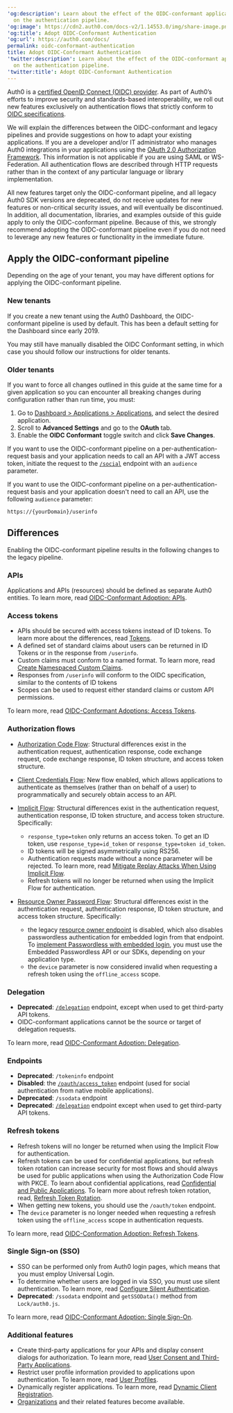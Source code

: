 ```yaml
---
'og:description': Learn about the effect of the OIDC-conformant application setting
  on the authentication pipeline.
'og:image': https://cdn2.auth0.com/docs-v2/1.14553.0/img/share-image.png
'og:title': Adopt OIDC-Conformant Authentication
'og:url': https://auth0.com/docs/
permalink: oidc-conformant-authentication
title: Adopt OIDC-Conformant Authentication
'twitter:description': Learn about the effect of the OIDC-conformant application setting
  on the authentication pipeline.
'twitter:title': Adopt OIDC-Conformant Authentication
---
```

Auth0 is a [certified OpenID Connect (OIDC) provider](http://openid.net/certification/). As part of Auth0’s efforts to improve security and standards-based interoperability, we roll out new features exclusively on authentication flows that strictly conform to [OIDC specifications](http://openid.net/specs/openid-connect-core-1_0.html).

We will explain the differences between the OIDC-conformant and legacy pipelines and provide suggestions on how to adapt your existing applications. If you are a developer and/or IT administrator who manages Auth0 integrations in your applications using the [OAuth 2.0 Authorization Framework](/docs/authenticate/protocols/oauth). This information is not applicable if you are using <Tooltip tip="Security Assertion Markup Language (SAML): Standardized protocol allowing two parties to exchange authentication information without a password." cta="View Glossary" href="/docs/glossary?term=SAML">SAML</Tooltip> or WS-Federation. All authentication flows are described through HTTP requests rather than in the context of any particular language or library implementation.

All new features target only the OIDC-conformant pipeline, and all legacy Auth0 SDK versions are deprecated, do not receive updates for new features or non-critical security issues, and will eventually be discontinued. In addition, all documentation, libraries, and examples outside of this guide apply to only the OIDC-conformant pipeline. Because of this, we strongly recommend adopting the OIDC-conformant pipeline even if you do not need to leverage any new features or functionality in the immediate future.

## Apply the OIDC-conformant pipeline

Depending on the age of your tenant, you may have different options for applying the OIDC-conformant pipeline.

### New tenants

If you create a new tenant using the <Tooltip tip="Auth0 Dashboard: Auth0's main product to configure your services." cta="View Glossary" href="/docs/glossary?term=Auth0+Dashboard">Auth0 Dashboard</Tooltip>, the OIDC-conformant pipeline is used by default. This has been a default setting for the Dashboard since early 2019.

<Callout icon="file-lines" color="#0EA5E9" iconType="regular">

You may still have manually disabled the OIDC Conformant setting, in which case you should follow our instructions for older tenants.

</Callout>

### Older tenants

If you want to force all changes outlined in this guide at the same time for a given application so you can encounter all breaking changes during configuration rather than run time, you must:

1. Go to [Dashboard > Applications > Applications](https://manage.auth0.com/#/applications), and select the desired application.
2. Scroll to **Advanced Settings** and go to the **OAuth** tab.
3. Enable the **OIDC Conformant** toggle switch and click **Save Changes**.

If you want to use the OIDC-conformant pipeline on a per-authentication-request basis and your application needs to call an API with a <Tooltip tip="Access Token: Authorization credential, in the form of an opaque string or JWT, used to access an API." cta="View Glossary" href="/docs/glossary?term=JWT">JWT</Tooltip> <Tooltip tip="JSON Web Token (JWT): Standard ID Token format (and often Access Token format) used to represent claims securely between two parties." cta="View Glossary" href="/docs/glossary?term=access+token">access token</Tooltip>, initiate the request to the [`/social`](https://auth0.com/docs/api/authentication#social) endpoint with an `audience` parameter.

If you want to use the OIDC-conformant pipeline on a per-authentication-request basis and your application doesn't need to call an API, use the following `audience` parameter:

```http lines
https://{yourDomain}/userinfo
```






## Differences

Enabling the OIDC-conformant pipeline results in the following changes to the legacy pipeline.

### APIs

Applications and APIs (resources) should be defined as separate Auth0 entities. To learn more, read [OIDC-Conformant Adoption: APIs](/docs/authenticate/login/oidc-conformant-authentication/oidc-adoption-apis).

### Access tokens

* APIs should be secured with access tokens instead of <Tooltip tip="ID Token: Credential meant for the client itself, rather than for accessing a resource." cta="View Glossary" href="/docs/glossary?term=ID+tokens">ID tokens</Tooltip>. To learn more about the differences, read [Tokens](/docs/secure/tokens).
* A defined set of standard claims about users can be returned in ID Tokens or in the response from `/userinfo`.
* Custom claims must conform to a named format. To learn more, read [Create Namespaced Custom Claims](/docs/secure/tokens/json-web-tokens/create-custom-claims).
* Responses from `/userinfo` will conform to the OIDC specification, similar to the contents of ID tokens
* Scopes can be used to request either standard claims or custom API permissions.

To learn more, read [OIDC-Conformant Adoptions: Access Tokens](/docs/authenticate/login/oidc-conformant-authentication/oidc-adoption-access-tokens).

### Authorization flows

* [Authorization Code Flow](/docs/authenticate/login/oidc-conformant-authentication/oidc-adoption-auth-code-flow): Structural differences exist in the authentication request, authentication response, code exchange request, code exchange response, ID token structure, and access token structure.
* [Client Credentials Flow](/docs/authenticate/login/oidc-conformant-authentication/oidc-adoption-client-credentials-flow): New flow enabled, which allows applications to authenticate as themselves (rather than on behalf of a user) to programmatically and securely obtain access to an API.
* [Implicit Flow](/docs/authenticate/login/oidc-conformant-authentication/oidc-adoption-implicit-flow): Structural differences exist in the authentication request, authentication response, ID token structure, and access token structure. Specifically:

  + `response_type=token` only returns an access token. To get an ID token, use `response_type=id_token` or `response_type=token id_token`.
  + ID tokens will be signed asymmetrically using RS256.
  + Authentication requests made without a nonce parameter will be rejected. To learn more, read [Mitigate Replay Attacks When Using Implicit Flow](/docs/get-started/authentication-and-authorization-flow/implicit-flow-with-form-post/mitigate-replay-attacks-when-using-the-implicit-flow).
  + Refresh tokens will no longer be returned when using the Implicit Flow for authentication.
* [Resource Owner Password Flow](/docs/authenticate/login/oidc-conformant-authentication/oidc-adoption-rop-flow): Structural differences exist in the authentication request, authentication response, ID token structure, and access token structure. Specifically:

  + the legacy [resource owner endpoint](https://auth0.com/docs/api/authentication#database-ad-ldap-active-) is disabled, which also disables passwordless authentication for embedded login from that endpoint. To [implement Passwordless with embedded login](/docs/authenticate/login/universal-vs-embedded-login), you must use the Embedded Passwordless API or our SDKs, depending on your application type.
  + the `device` parameter is now considered invalid when requesting a refresh token using the `offline_access` scope.

### Delegation

* **Deprecated**: [`/delegation`](https://auth0.com/docs/api/authentication#delegation) endpoint, except when used to get third-party API tokens.
* OIDC-conformant applications cannot be the source or target of delegation requests.

To learn more, read [OIDC-Conformant Adoption: Delegation](/docs/authenticate/login/oidc-conformant-authentication/oidc-adoption-delegation).

### Endpoints

* **Deprecated**: `/tokeninfo` endpoint
* **Disabled**: the [`/oauth/access_token`](https://auth0.com/docs/api/authentication#post-oauth-access_token) endpoint (used for social authentication from native mobile applications).
* **Deprecated**: `/ssodata` endpoint
* **Deprecated**: [`/delegation`](https://auth0.com/docs/api/authentication#delegation) endpoint except when used to get third-party API tokens.

### Refresh tokens

* <Tooltip tip="Refresh Token: Token used to obtain a renewed Access Token without forcing users to log in again." cta="View Glossary" href="/docs/glossary?term=Refresh+tokens">Refresh tokens</Tooltip> will no longer be returned when using the Implicit Flow for authentication.
* Refresh tokens can be used for confidential applications, but <Tooltip tip="Refresh Token Rotation: Strategy of frequently replacing refresh tokens to minimize vulnerability. With refresh token rotation, every time your application exchanges a refresh token to get a new access token, Auth0 also returns a new refresh token." cta="View Glossary" href="/docs/glossary?term=refresh+token+rotation">refresh token rotation</Tooltip> can increase security for most flows and should always be used for public applications when using the Authorization Code Flow with PKCE. To learn about confidential applications, read [Confidential and Public Applications](/docs/get-started/applications/confidential-and-public-applications). To learn more about refresh token rotation, read, [Refresh Token Rotation](/docs/secure/tokens/refresh-tokens/refresh-token-rotation).
* When getting new tokens, you should use the `/oauth/token` endpoint.
* The `device` parameter is no longer needed when requesting a refresh token using the `offline_access` scope in authentication requests.

To learn more, read [OIDC-Conformation Adoption: Refresh Tokens](/docs/authenticate/login/oidc-conformant-authentication/oidc-adoption-refresh-tokens).

### Single Sign-on (SSO)

* <Tooltip tip="Single Sign-On (SSO): Service that, after a user logs into one applicaton, automatically logs that user in to other applications." cta="View Glossary" href="/docs/glossary?term=SSO">SSO</Tooltip> can be performed only from Auth0 login pages, which means that you must employ <Tooltip tip="Universal Login: Your application redirects to Universal Login, hosted on Auth0's Authorization Server, to verify a user's identity." cta="View Glossary" href="/docs/glossary?term=Universal+Login">Universal Login</Tooltip>.
* To determine whether users are logged in via SSO, you must use silent authentication. To learn more, read [Configure Silent Authentication](/docs/authenticate/login/configure-silent-authentication).
* **Deprecated**: `/ssodata` endpoint and `getSSOData()` method from `Lock/auth0.js`.

To learn more, read [OIDC-Conformant Adoption: Single Sign-On](/docs/authenticate/login/oidc-conformant-authentication/oidc-adoption-sso).

### Additional features

* Create third-party applications for your APIs and display consent dialogs for authorization. To learn more, read [User Consent and Third-Party Applications](/docs/get-started/applications/confidential-and-public-applications/user-consent-and-third-party-applications).
* Restrict user profile information provided to applications upon authentication. To learn more, read [User Profiles](/docs/manage-users/user-accounts/user-profiles/user-profile-structure).
* Dynamically register applications. To learn more, read [Dynamic Client Registration](/docs/get-started/applications/dynamic-client-registration).
* [Organizations](/docs/manage-users/organizations) and their related features become available.